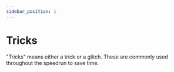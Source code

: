```yaml
---
sidebar_position: 1
---
```


# Tricks

"Tricks" means either a trick or a glitch. These are commonly used throughout the speedrun to save time.